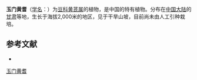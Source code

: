 {{Speciesbox
| name = 玉门黄耆
| status = 
| status_system = 
| image =
| genus = Astragalus
| species = yumenensis
| authority = S. B. Ho in Bull.
}}

'''玉门黄耆'''（[[学名|学名]]：{{lang|la|''Astragalus yumenensis''}}）为[[豆科|豆科]][[黄芪属|黄芪属]]的植物，是中国的特有植物。分布在[[中国大陆|中国大陆]]的[[甘肃|甘肃]]等地，生长于海拔2,000米的地区，见于干旱山坡，目前尚未由人工引种栽培。

== 参考文献 ==
<div class="references-small">
* {{cite web| url =http://www.bioinfo.cn/db05/KmzwSpecies.php?action=view&id=15847| title =玉门黄耆| work =《中国高等植物数据库全库》| publisher =中国科学院微生物研究所| author =昆明植物研究所| accessdate =2009-02-25| deadurl =yes| archiveurl =https://web.archive.org/web/20160305071105/http://www.bioinfo.cn/db05/KmzwSpecies.php?action=view&id=15847| archivedate =2016-03-05}}
</div>
{{Taxonbar|from=Q15228141}}

[[Category:黄芪属|玉门黄耆]]


{{植物小作品}}